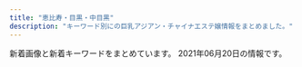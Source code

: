 ```yaml
---
title: "恵比寿・目黒・中目黒"
description: "キーワード別にの巨乳アジアン・チャイナエステ嬢情報をまとめました。"
---
```


新着画像と新着キーワードをまとめています。
2021年06月20日の情報です。

<DmmAffiliateIns />
<KeywordTable
  shops={
    [
    {
        "img_links": [
            "http://www.oasis.esjoho.com/files/001-02.jpg",
            "http://www.oasis.esjoho.com/files/005.jpg",
            "http://www.oasis.esjoho.com/files/001.jpg",
            "http://www.oasis.esjoho.com/img/tel.png",
            "http://www.oasis.esjoho.com/files/002.jpg",
            "http://www.oasis.esjoho.com/img/pickup.jpg",
            "http://www.oasis.esjoho.com/img/goback.jpg",
            "http://www.oasis.esjoho.com/files/005-02.jpg",
            "http://www.oasis.esjoho.com/files/002-02.jpg",
            "http://www.oasis.esjoho.com/files/004-02.jpg",
            "http://www.oasis.esjoho.com/img/btn_side_mobile.jpg",
            "http://www.oasis.esjoho.com/files/004.jpg",
            "http://www.oasis.esjoho.com/img/btn_blog.png",
            "http://www.oasis.esjoho.com/img/ttl_info.png",
            "http://www.oasis.esjoho.com/img/ttl_news.png"
        ],
        "url": "http://www.oasis.esjoho.com/",
        "station": "\u897f\u5c0f\u5c71\u99c5",
        "keywords": {
            "85": 2,
            "87": 4,
            "D": 6,
            "86": 2,
            "C": 14
        },
        "name": "\u7652\u3057\u5bb6"
    },
    {
        "station": "\u4e2d\u76ee\u9ed2\u99c5",
        "keywords": {
            "D": 4,
            "C": 10
        },
        "name": "Lumia\uff5e\u30eb\u30df\u30a2",
        "img_links": [
            "https://lumia.tokyo/images/therapist/th_mio2.jpg",
            "https://lumia.tokyo/images/therapist/th_miyuki.jpg",
            "https://lumia.tokyo/images/slide/main_slide_campaign_sp.jpg",
            "https://lumia.tokyo/images/therapist/th_mio.jpg",
            "https://lumia.tokyo/images/therapist/th_hana.jpg",
            "https://lumia.tokyo/images/slide/new_open_sp.jpg",
            "https://lumia.tokyo/images/therapist/th_rei.jpg",
            "https://lumia.tokyo/images/therapist/th_hina2.jpg",
            "https://lumia.tokyo/images/therapist/th_hina.jpg",
            "https://lumia.tokyo/images/therapist/th_rin.jpg",
            "https://lumia.tokyo/images/therapist/th_miya.jpg"
        ],
        "url": "https://lumia.tokyo/"
    },
    {
        "keywords": {},
        "name": "\u30d0\u30d9\u30eb",
        "station": "JR\u76ee\u9ed2\u99c5\u6771\u53e3",
        "url": "https://meguro-babel.com/",
        "img_links": [
            "https://meguro-babel.com/topics/img/156-1.jpg",
            "https://meguro-babel.com/topics/img/157-1.jpg",
            "https://meguro-babel.com/images/img_1.jpg",
            "https://meguro-babel.com/images/room/photo01.jpg",
            "https://meguro-babel.com/girl/7.jpg",
            "https://meguro-babel.com/girl/9.jpg",
            "https://meguro-babel.com/topics/img/158-1.jpg",
            "https://meguro-babel.com/girl/2.jpg",
            "https://meguro-babel.com/girl/5.jpg",
            "https://meguro-babel.com/topics/img/159-2.jpg",
            "https://meguro-babel.com/girl/8.jpg",
            "https://meguro-babel.com/girl/4.jpg",
            "https://meguro-babel.com/images/qr.jpg",
            "https://meguro-babel.com/images/room/photo02.jpg",
            "https://meguro-babel.com/images/topimg4.jpg",
            "https://meguro-babel.com/images/room/photo04.jpg",
            "https://meguro-babel.com/girl/15.jpg",
            "https://meguro-babel.com/topics/img/145-1.jpg",
            "https://meguro-babel.com/girl/21.jpg",
            "https://meguro-babel.com/images/room/photo03.jpg",
            "https://meguro-babel.com/girl/24.jpg",
            "https://meguro-babel.com/girl/1.jpg"
        ]
    },
    {
        "url": "http://iyashi-kokoro.info/",
        "keywords": {
            "E": 2,
            "C": 7,
            "87": 1,
            "86": 4,
            "D": 8,
            "G": 2,
            "85": 4,
            "88": 3
        },
        "name": "\u307f\u3086\u304d",
        "station": "JR\u76ee\u9ed2\u99c5\u6771\u53e3",
        "img_links": [
            "http://iyashi-kokoro.info/i/img/r2.jpg",
            "http://iyashi-kokoro.info/i/img/st62.jpg",
            "http://iyashi-kokoro.info/i/img/r5.jpg",
            "http://iyashi-kokoro.info/i/img/s1.jpg",
            "http://iyashi-kokoro.info/i/img/r3.jpg",
            "http://iyashi-kokoro.info/img/cam.jpg",
            "http://iyashi-kokoro.info/img/fla.jpg",
            "http://iyashi-kokoro.info/i/img/s2.jpg",
            "http://iyashi-kokoro.info/img/acc2.jpg",
            "http://iyashi-kokoro.info/i/img/st63.jpg",
            "http://iyashi-kokoro.info/i/img/acc2.jpg",
            "http://iyashi-kokoro.info/img/st64.jpg",
            "http://iyashi-kokoro.info/img/s65.jpg",
            "http://iyashi-kokoro.info/i/img/st64.jpg",
            "http://iyashi-kokoro.info/img/acc1.jpg",
            "http://iyashi-kokoro.info/img/acc4.jpg",
            "http://iyashi-kokoro.info/img/st61.jpg",
            "http://iyashi-kokoro.info/img/acc3.jpg",
            "http://iyashi-kokoro.info/img/botton.jpg",
            "http://iyashi-kokoro.info/i/img/acc4.jpg",
            "http://iyashi-kokoro.info/img/s64.jpg",
            "http://iyashi-kokoro.info/img/st63.jpg",
            "http://iyashi-kokoro.info/i/img/r1.jpg",
            "http://iyashi-kokoro.info/img/s62.jpg",
            "http://iyashi-kokoro.info/i/img/st61.jpg",
            "http://iyashi-kokoro.info/img/st62.jpg",
            "http://iyashi-kokoro.info/img/st60.jpg",
            "http://iyashi-kokoro.info/img/mo.png",
            "http://iyashi-kokoro.info/i/img/s4.jpg",
            "http://iyashi-kokoro.info/img/s61.jpg",
            "http://iyashi-kokoro.info/i/img/r4.jpg",
            "http://iyashi-kokoro.info/i/img/acc3.jpg",
            "http://iyashi-kokoro.info/img/st65.jpg",
            "http://iyashi-kokoro.info/img/s60.jpg",
            "http://iyashi-kokoro.info/i/img/st65.jpg",
            "http://iyashi-kokoro.info/i/img/acc1.jpg",
            "http://iyashi-kokoro.info/img/s63.jpg",
            "http://iyashi-kokoro.info/i/img/st60.jpg",
            "http://iyashi-kokoro.info/i/img/s3.jpg",
            "http://iyashi-kokoro.info/i/img/r6.jpg"
        ]
    },
    {
        "url": "http://with-you.tyo.cm",
        "keywords": {
            "C": 29,
            "D": 13
        },
        "img_links": [
            "http://with-you.tyo.cm/photos/sites/6/2019/12/2019121017051599.jpg",
            "http://with-you.tyo.cm/photos/sites/6/2019/06/2019060510455732.jpg",
            "http://with-you.tyo.cm/photos/sites/6/2019/11/2019112916075124.jpg",
            "http://with-you.tyo.cm/photos/sites/6/2020/03/2020032714542799.jpg",
            "http://with-you.tyo.cm/photos/sites/6/2020/03/2020032714573892.jpg",
            "http://with-you.tyo.cm/photos/sites/6/2019/11/2019112517122617.jpg",
            "http://with-you.tyo.cm/photos/sites/6/2019/11/2019110107573374.jpg",
            "http://with-you.tyo.cm/photos/sites/6/2019/11/2019110806175734.jpg",
            "http://with-you.tyo.cm/photos/sites/6/2019/11/2019112916075813.jpg",
            "http://with-you.tyo.cm/images/s_recuit.jpg",
            "http://with-you.tyo.cm/photos/sites/6/2019/02/2019021818395644.jpg",
            "http://with-you.tyo.cm/photos/sites/6/2019/11/2019110108001772.jpg",
            "http://with-you.tyo.cm/photos/sites/6/2019/11/2019110806175615.jpg",
            "http://with-you.tyo.cm/images/s_staff.jpg",
            "http://with-you.tyo.cm/photos/sites/6/2019/10/2019102716505281.jpg",
            "http://with-you.tyo.cm/photos/sites/6/2019/11/2019110606012817.jpg",
            "http://with-you.tyo.cm/photos/sites/6/2019/12/2019121914290210.jpg",
            "http://with-you.tyo.cm/photos/sites/6/2019/11/2019112214503286.jpg",
            "http://with-you.tyo.cm/images/s_pick.jpg",
            "http://with-you.tyo.cm/photos/sites/6/2019/11/2019112517121980.jpg",
            "http://with-you.tyo.cm/photos/sites/6/2019/03/2019030615474648.jpg",
            "http://with-you.tyo.cm/photos/sites/6/2019/10/2019102716505124.jpg",
            "http://with-you.tyo.cm/photos/sites/6/2019/02/2019021816155116.jpg",
            "http://with-you.tyo.cm/photos/sites/6/2020/06/2020061515324852.jpg",
            "http://with-you.tyo.cm/photos/sites/6/2019/11/2019111915264046.jpg",
            "http://with-you.tyo.cm/photos/sites/6/2019/11/2019111915264240.jpg",
            "http://with-you.tyo.cm/images/top.png",
            "http://with-you.tyo.cm/photos/sites/6/2019/11/2019110107572662.jpg",
            "http://with-you.tyo.cm/photos/sites/6/2019/12/2019121914290846.jpg",
            "http://with-you.tyo.cm/photos/sites/6/2021/06/2021061716551137.jpg",
            "http://with-you.tyo.cm/photos/sites/6/2020/06/2020061515330329.jpg",
            "http://with-you.tyo.cm/photos/sites/6/2020/09/2020092511214697.jpg",
            "http://with-you.tyo.cm/photos/sites/6/2019/02/2019021818404723.jpg",
            "http://with-you.tyo.cm/photos/sites/6/2019/11/2019112214502832.jpg",
            "http://with-you.tyo.cm/images/s_news.jpg",
            "http://with-you.tyo.cm/photos/sites/6/2019/11/2019112916080552.jpg",
            "http://with-you.tyo.cm/photos/sites/6/2019/02/2019021816145119.jpg",
            "http://with-you.tyo.cm/photos/sites/6/2019/12/2019121017051597.jpg",
            "http://with-you.tyo.cm/photos/sites/6/2021/04/2021041715082929.jpg"
        ],
        "station": "JR\u76ee\u9ed2\u99c5\u6771\u53e3",
        "name": "With you\u30fb\u30a6\u30a3\u30ba\u30e6\u30fc"
    },
    {
        "keywords": {
            "C": 3,
            "85": 4,
            "86": 8,
            "D": 16,
            "88": 2,
            "E": 1,
            "F": 1,
            "83": 2,
            "84": 1,
            "87": 4
        },
        "img_links": [
            "http://onlyone.tyo.cm/photos/sites/5/2019/07/2019070616424775.jpg",
            "http://onlyone.tyo.cm/photos/sites/5/2020/09/2020092510523723.jpg",
            "http://onlyone.tyo.cm/photos/sites/5/2021/05/2021050615551714.jpg",
            "http://onlyone.tyo.cm/photos/sites/5/2019/11/2019112117013754.jpg",
            "http://onlyone.tyo.cm/images/acc4.jpg",
            "http://onlyone.tyo.cm/photos/sites/5/2020/09/2020092510523998.jpg",
            "http://onlyone.tyo.cm/photos/sites/5/2019/08/2019082610481667.jpg",
            "http://onlyone.tyo.cm/images/acc1.jpg",
            "http://onlyone.tyo.cm/photos/sites/5/2019/01/2019013017371133.jpg",
            "http://onlyone.tyo.cm/images/top.png",
            "http://onlyone.tyo.cm/photos/sites/5/2021/03/2021030316101626.jpg",
            "http://onlyone.tyo.cm/images/new.jpg",
            "http://onlyone.tyo.cm/photos/sites/5/2019/02/2019022310334774.jpg",
            "http://onlyone.tyo.cm/photos/sites/5/2019/05/2019052911352557.jpg",
            "http://onlyone.tyo.cm/photos/sites/5/2018/10/201810181432433.jpg",
            "http://onlyone.tyo.cm/photos/sites/5/2021/06/2021060717212051.jpg",
            "http://onlyone.tyo.cm/photos/sites/5/2021/02/2021022515094363.jpg",
            "http://onlyone.tyo.cm/photos/sites/5/2018/07/2018071709241386.jpg",
            "http://onlyone.tyo.cm/images/acc2.jpg",
            "http://onlyone.tyo.cm/photos/sites/5/2021/02/202102201049167.jpg",
            "http://onlyone.tyo.cm/photos/sites/5/2018/08/2018080308152252.jpg",
            "http://onlyone.tyo.cm/photos/sites/5/2019/11/2019110105152849.jpg",
            "http://onlyone.tyo.cm/photos/sites/5/2017/11/2017112708111797.jpg",
            "http://onlyone.tyo.cm/images/room1.jpg",
            "http://onlyone.tyo.cm/photos/sites/5/2019/01/2019011814353078.jpg",
            "http://onlyone.tyo.cm/photos/sites/5/2018/06/2018062904050630.jpg",
            "http://onlyone.tyo.cm/photos/sites/5/2020/09/2020092617301564.jpg",
            "http://onlyone.tyo.cm/photos/sites/5/2019/06/2019060510384975.jpg",
            "http://onlyone.tyo.cm/photos/sites/5/2020/01/2020011412572423.jpg",
            "http://onlyone.tyo.cm/photos/sites/5/2019/06/2019060510472559.jpg",
            "http://onlyone.tyo.cm/photos/sites/5/2020/05/2020051419324761.jpg",
            "http://onlyone.tyo.cm/photos/sites/5/2020/07/2020070217061815.jpg",
            "http://onlyone.tyo.cm/photos/sites/5/2020/06/2020060815500896.jpg",
            "http://onlyone.tyo.cm/photos/sites/5/2020/01/2020011413501066.jpg",
            "http://onlyone.tyo.cm/photos/sites/5/2019/07/2019070711031982.jpg",
            "http://onlyone.tyo.cm/photos/sites/5/2018/09/2018092710191274.jpg",
            "http://onlyone.tyo.cm/photos/sites/5/2020/01/2020011413500417.jpg",
            "http://onlyone.tyo.cm/photos/sites/5/2019/02/2019022310345266.jpg",
            "http://onlyone.tyo.cm/photos/sites/5/2018/08/2018082407542866.jpg",
            "http://onlyone.tyo.cm/photos/sites/5/2018/03/2018031607430562.jpg",
            "http://onlyone.tyo.cm/photos/sites/5/2021/02/2021022216501749.jpg",
            "http://onlyone.tyo.cm/photos/sites/5/2018/11/2018112110301745.jpg",
            "http://onlyone.tyo.cm/photos/sites/5/2019/12/2019121715483135.jpg",
            "http://onlyone.tyo.cm/images/room3.jpg",
            "http://onlyone.tyo.cm/photos/sites/5/2019/05/2019050915292562.jpg",
            "http://onlyone.tyo.cm/photos/sites/5/2019/03/2019030418403098.jpg",
            "http://onlyone.tyo.cm/photos/sites/5/2021/03/2021030316101022.jpg",
            "http://onlyone.tyo.cm/images/room4.jpg",
            "http://onlyone.tyo.cm/images/s_link.png",
            "http://onlyone.tyo.cm/photos/sites/5/2020/09/2020090210405221.jpg",
            "http://onlyone.tyo.cm/photos/sites/5/2020/03/2020031716151746.jpg",
            "http://onlyone.tyo.cm/images/acc3.jpg",
            "http://onlyone.tyo.cm/images/room2.jpg",
            "http://onlyone.tyo.cm/images/line.jpg",
            "http://onlyone.tyo.cm/photos/sites/5/2020/09/2020092218541894.jpg",
            "http://onlyone.tyo.cm/photos/sites/5/2020/09/2020092510524025.jpg",
            "http://onlyone.tyo.cm/photos/sites/5/2019/12/2019120510353312.jpg",
            "http://onlyone.tyo.cm/images/s_staff.png",
            "http://onlyone.tyo.cm/photos/sites/5/2020/07/2020070215334437.jpg",
            "http://onlyone.tyo.cm/photos/sites/5/2018/11/2018110713255310.jpg",
            "http://onlyone.tyo.cm/photos/sites/5/2021/02/2021021810240848.jpg",
            "http://onlyone.tyo.cm/photos/sites/5/2020/02/2020022610121615.jpg",
            "http://onlyone.tyo.cm/photos/sites/5/2019/07/2019071716092046.jpg",
            "http://onlyone.tyo.cm/photos/sites/5/2019/08/2019080815010066.jpg"
        ],
        "url": "http://onlyone.tyo.cm/",
        "station": "JR\u76ee\u9ed2\u99c5\u897f\u53e3",
        "name": "OnlyOne"
    },
    {
        "img_links": [],
        "url": "https://eminalhealthbeautysalon.amebaownd.com/",
        "station": "JR\u76ee\u9ed2\u99c5\u897f\u53e3",
        "name": "Eminal beauty \u30b5\u30ed\u30f3",
        "keywords": {
            "\u4e73": 2
        }
    },
    {
        "url": "http://www.ourstarts.site/",
        "name": "\u30cb\u30e3\u30fc\u30cb\u30e3\u30fc",
        "img_links": [
            "http://www.ourstarts.site/templets/default/picture/close.png",
            "http://www.ourstarts.site/templets/default/picture/tel_contact.png",
            "http://www.ourstarts.site/uploads/210619/1-210619104J5c3.jpg",
            "http://www.ourstarts.site/uploads/allimg/200729/1-200H9141229.jpg",
            "http://www.ourstarts.site/templets/default/picture/staff.png",
            "http://www.ourstarts.site/templets/default/images/t3.jpg",
            "http://www.ourstarts.site/uploads/allimg/200729/1-200H9141912.jpg",
            "http://www.ourstarts.site/uploads/210619/1-210619104Z4200.jpg",
            "http://www.ourstarts.site/uploads/allimg/200729/1-200H9141213.jpg",
            "http://www.ourstarts.site/templets/default/picture/foot_tel.png",
            "http://www.ourstarts.site/templets/default/picture/timg (1).png",
            "http://www.ourstarts.site/templets/default/picture/newface.png",
            "http://www.ourstarts.site/templets/default/images/t2.jpg",
            "http://www.ourstarts.site/templets/default/picture/news.png",
            "http://www.ourstarts.site/templets/default/picture/right.png",
            "http://www.ourstarts.site/uploads/210619/1-210619104R11a.jpg",
            "http://www.ourstarts.site/uploads/180917/1-1P91G6122J28.jpg",
            "http://www.ourstarts.site/templets/default/picture/right1.png",
            "http://www.ourstarts.site/templets/default/images/t1.jpg",
            "http://www.ourstarts.site/templets/default/picture/head_tell.png"
        ],
        "keywords": {},
        "station": "JR\u6075\u6bd4\u5bff\u99c5\u897f\u53e3"
    },
    {
        "keywords": {
            "C": 7
        },
        "station": "JR\u6075\u6bd4\u5bff\u99c5\u897f\u53e3",
        "name": "\u30c8\u30f3\u30c8\u30f3",
        "img_links": [
            "http://ms-mens.com/img/ttl_staff.png",
            "http://ms-mens.com/staff/aya/01.jpg",
            "http://ms-mens.com/img/ttl_concept.png",
            "http://ms-mens.com/img/access/roaddm.png",
            "http://ms-mens.com/staff/sayuri/01.jpg",
            "http://ms-mens.com/img/mainft.jpg",
            "http://ms-mens.com/pic/topimg2.jpg",
            "http://ms-mens.com/pic/topimg1.jpg",
            "http://ms-mens.com/img/conmsg.png",
            "http://ms-mens.com/img/access/road01.jpg",
            "http://ms-mens.com/pic/head.jpg",
            "http://ms-mens.com/img/access/road02.jpg",
            "http://ms-mens.com/staff/yuri/01.jpg",
            "http://ms-mens.com/img/foot.jpg",
            "http://ms-mens.com/pic/topimg3.jpg",
            "http://ms-mens.com/img/access/road03.jpg"
        ],
        "url": "http://ms-mens.com/"
    },
    {
        "name": "\u3072\u307e\u308f\u308a",
        "keywords": {},
        "img_links": [
            "http://www.himawari-aroma.xyz/images/shop/1.png",
            "http://www.himawari-aroma.xyz/images/shop/4/2.jpg",
            "http://www.himawari-aroma.xyz/images/shop/4/1.jpg",
            "http://www.himawari-aroma.xyz/images/staff/3/ami.png",
            "http://www.himawari-aroma.xyz/images/psd/off.jpg",
            "http://www.himawari-aroma.xyz/images/sys.jpg",
            "http://www.himawari-aroma.xyz/images/staff/3/mayu.png",
            "http://www.himawari-aroma.xyz/images/13.png"
        ],
        "station": "JR\u6075\u6bd4\u5bff\u99c5\u897f\u53e3",
        "url": "http://www.himawari-aroma.xyz/"
    },
    {
        "img_links": [
            "http://kintsuki.este88.com/gals/kaori1.jpg",
            "http://kintsuki.este88.com/gals/yuyu1.jpg",
            "http://kintsuki.este88.com/gals/koyuki1.jpg",
            "http://kintsuki.este88.com/images/ph1.jpg",
            "http://kintsuki.este88.com/gals/rei1.jpg",
            "http://kintsuki.este88.com/gals/kana1.jpg",
            "http://kintsuki.este88.com/gals/momo1.jpg",
            "http://kintsuki.este88.com/gals/kixyoko1.jpg",
            "http://kintsuki.este88.com/gals/rina1.jpg",
            "http://kintsuki.este88.com/images/r02.jpg",
            "http://kintsuki.este88.com/images/r04.jpg",
            "http://kintsuki.este88.com/gals/mika1.jpg",
            "http://kintsuki.este88.com/images/r01.jpg"
        ],
        "station": "JR\u76ee\u9ed2\u99c5\u6771\u53e3",
        "name": "\u91d1\u306e\u6708",
        "url": "http://kintsuki.este88.com/",
        "keywords": {}
    },
    {
        "keywords": {
            "D": 15,
            "82": 1,
            "F": 1,
            "85": 7,
            "86": 7,
            "C": 5,
            "83": 5,
            "E": 2,
            "87": 3
        },
        "img_links": [
            "http://victoria.tyo.cm/photos/sites/13/2019/02/2019022703022355.jpg",
            "http://victoria.tyo.cm/photos/sites/13/2019/01/2019012108071242.jpg",
            "http://victoria.tyo.cm/photos/sites/13/2018/12/2018122701570616.jpg",
            "http://victoria.tyo.cm/photos/sites/13/2019/02/2019021407162693.jpg",
            "http://victoria.tyo.cm/photos/sites/13/2019/12/2019120904521188.jpg",
            "http://victoria.tyo.cm/photos/sites/13/2020/01/2020012005552622.jpg",
            "http://victoria.tyo.cm/photos/sites/13/2019/04/2019041807165826.jpg",
            "http://victoria.tyo.cm/images/top.jpg",
            "http://victoria.tyo.cm/photos/sites/13/2019/01/2019012509534353.jpg",
            "http://victoria.tyo.cm/photos/sites/13/2019/10/2019101403232834.jpg",
            "http://victoria.tyo.cm/photos/sites/13/2019/02/2019021206543056.jpg",
            "http://victoria.tyo.cm/photos/sites/13/2020/01/2020011205500461.jpg",
            "http://victoria.tyo.cm/photos/sites/13/2018/12/2018122701570643.jpg",
            "http://victoria.tyo.cm/photos/sites/13/2019/06/2019061005275095.jpg",
            "http://victoria.tyo.cm/photos/sites/13/2020/03/2020031904101259.jpg",
            "http://victoria.tyo.cm/photos/sites/13/2019/10/2019100904083557.jpg",
            "http://victoria.tyo.cm/photos/sites/13/2020/01/2020012005552181.jpg",
            "http://victoria.tyo.cm/photos/sites/13/2018/12/2018121502493953.jpg",
            "http://victoria.tyo.cm/photos/sites/13/2020/02/2020021307433041.jpg",
            "http://victoria.tyo.cm/photos/sites/13/2019/12/2019120904521737.jpg",
            "http://victoria.tyo.cm/images/news.jpg",
            "http://victoria.tyo.cm/photos/sites/13/2019/01/2019010506293526.jpg",
            "http://victoria.tyo.cm/photos/sites/13/2020/02/202002030340133.jpg",
            "http://victoria.tyo.cm/images/s_staff.png",
            "http://victoria.tyo.cm/photos/sites/13/2018/12/2018121502493814.jpg",
            "http://victoria.tyo.cm/photos/sites/13/2019/12/2019120406433710.jpg",
            "http://victoria.tyo.cm/photos/sites/13/2019/05/201905100639429.jpg",
            "http://victoria.tyo.cm/photos/sites/13/2019/01/2019012509505197.jpg",
            "http://victoria.tyo.cm/photos/sites/13/2019/08/2019080607062415.jpg",
            "http://victoria.tyo.cm/photos/sites/13/2019/07/2019070206503156.jpg",
            "http://victoria.tyo.cm/photos/sites/13/2020/10/2020100803550565.jpg",
            "http://victoria.tyo.cm/photos/sites/13/2019/10/2019100904082968.jpg",
            "http://victoria.tyo.cm/photos/sites/13/2020/02/2020020104570910.jpg",
            "http://victoria.tyo.cm/photos/sites/13/2018/12/2018121502493879.jpg",
            "https://www.a-side.com/ad/koko/include/banner/koko_125x125.png",
            "http://victoria.tyo.cm/photos/sites/13/2021/02/2021021509575615.jpg",
            "http://victoria.tyo.cm/images/mobile.jpg",
            "http://victoria.tyo.cm/photos/sites/13/2019/04/2019040304024424.jpg",
            "http://victoria.tyo.cm/photos/sites/13/2019/01/2019010506292922.jpg",
            "http://victoria.tyo.cm/photos/sites/13/2020/01/2020011104241542.jpg",
            "http://victoria.tyo.cm/photos/sites/13/2018/12/2018121502493847.jpg",
            "http://victoria.tyo.cm/images/pick.jpg",
            "http://victoria.tyo.cm/photos/sites/13/2019/01/2019011103510521.jpg",
            "http://victoria.tyo.cm/images/face.jpg",
            "http://victoria.tyo.cm/photos/sites/13/2018/12/2018122904411765.jpg",
            "http://victoria.tyo.cm/photos/sites/13/2019/12/2019120106181894.jpg",
            "http://victoria.tyo.cm/photos/sites/13/2018/12/2018122904422525.jpg"
        ],
        "name": "Victoria\u30fb\u30d3\u30af\u30c8\u30ea\u30a2",
        "station": "JR\u76ee\u9ed2\u99c5\u6771\u53e3",
        "url": "http://victoria.tyo.cm/"
    },
    {
        "station": "JR\u6075\u6bd4\u5bff\u897f\u53e3",
        "keywords": {
            "86": 1,
            "E": 1,
            "C": 1
        },
        "img_links": [
            "http://sakuram.jpest.net/images/sp_tit_staff.jpg",
            "http://sakuram.jpest.net/images/tit_new.jpg",
            "http://sakuram.jpest.net/images/sp_tit_new.jpg",
            "http://sakuram.jpest.net/images/c2.jpg",
            "http://sakuram.jpest.net/images/c9.jpg",
            "http://sakuramadmin.jpest.net/uploads//2021060403001280.jpg",
            "http://sakuramadmin.jpest.net/uploads//2021051616285979-e1621182557998.jpeg",
            "http://sakuram.jpest.net/images/c3.jpg",
            "http://sakuram.jpest.net/images/g0.jpg",
            "http://sakuramadmin.jpest.net/uploads//2021051906122737-scaled-e1621404764474.jpeg",
            "http://sakuram.jpest.net/images/tit_staff.jpg",
            "http://sakuram.jpest.net/images/sp_tit_massage.jpg",
            "http://sakuram.jpest.net/images/c5.jpg",
            "http://sakuram.jpest.net/images/c1.jpg",
            "http://sakuram.jpest.net/images/tel.png",
            "http://sakuram.jpest.net/images/sp_tit_pro.jpg",
            "http://sakuram.jpest.net/images/sp_tit_pick.jpg",
            "http://sakuramadmin.jpest.net/uploads//202106100529247.jpg",
            "http://sakuram.jpest.net/images/c8.jpg",
            "http://sakuramadmin.jpest.net/uploads//2021031911072093-e1616152076234.jpeg",
            "http://sakuramadmin.jpest.net/uploads//2021031911082377-e1616152110616.jpeg",
            "http://sakuram.jpest.net/images/c6.jpg",
            "http://sakuram.jpest.net/images/c7.jpg",
            "http://sakuram.jpest.net/images/tit_sch.jpg",
            "http://sakuram.jpest.net/images/top.jpg",
            "http://sakuram.jpest.net/images/tit_massage.jpg",
            "http://sakuramadmin.jpest.net/uploads//2021050608205136-e1620289297840.jpeg",
            "http://sakuram.jpest.net/images/c4.jpg",
            "http://sakuram.jpest.net/images/acc.jpg",
            "http://sakuramadmin.jpest.net/uploads//2021051616283953-e1621182530874.jpeg",
            "http://sakuram.jpest.net/images/tit_pro.jpg"
        ],
        "url": "http://sakuram.jpest.net/",
        "name": "\u685c\u6e80\u958b"
    },
    {
        "url": "http://nakamegurofun.com/",
        "name": "Flower \uff5e\u30d5\u30e9\u30ef\u30fc\uff5e",
        "img_links": [
            "http://nakamegurofun.com/files/0030964.jpg",
            "http://nakamegurofun.com/images/s3.jpg",
            "http://nakamegurofun.com/files/0064f22.jpg",
            "http://nakamegurofun.com/files/0060964.jpg",
            "http://nakamegurofun.com/files/0054f22.jpg",
            "http://nakamegurofun.com/images/shop/shop02.jpg",
            "http://nakamegurofun.com/files/005-030964.jpg",
            "http://nakamegurofun.com/files/003-030964.jpg",
            "http://nakamegurofun.com/files/0070964.jpg",
            "http://nakamegurofun.com/files/0024f22.jpg",
            "http://nakamegurofun.com/images/s5.jpg",
            "http://nakamegurofun.com/images/s1.jpg",
            "http://nakamegurofun.com/files/007-020964.jpg",
            "http://nakamegurofun.com/files/0034f22.jpg",
            "http://nakamegurofun.com/files/007fa9d.jpg",
            "http://nakamegurofun.com/files/0020964.jpg",
            "http://nakamegurofun.com/files/003-020964.jpg",
            "http://nakamegurofun.com/files/002-030964.jpg",
            "http://nakamegurofun.com/files/007-030964.jpg",
            "http://nakamegurofun.com/files/003fa9d.jpg",
            "http://nakamegurofun.com/images/xian.png",
            "http://nakamegurofun.com/images/s2.jpg",
            "http://nakamegurofun.com/images/s4.jpg",
            "http://nakamegurofun.com/images/zi_staff.png",
            "http://nakamegurofun.com/files/0050964.jpg",
            "http://nakamegurofun.com/files/0080964.jpg",
            "http://nakamegurofun.com/images/shop/shop03.jpg",
            "http://nakamegurofun.com/files/002fa9d.jpg",
            "http://nakamegurofun.com/images/shop/shop04.jpg",
            "http://nakamegurofun.com/images/main_bottom.png",
            "http://nakamegurofun.com/files/005-020964.jpg",
            "http://nakamegurofun.com/images/shop/shop01.jpg",
            "http://nakamegurofun.com/files/006-020964.jpg",
            "http://nakamegurofun.com/images/zi_massage.png",
            "http://nakamegurofun.com/files/005fa9d.jpg",
            "http://nakamegurofun.com/images/tel.png",
            "http://nakamegurofun.com/images/main_top.png",
            "http://nakamegurofun.com/images/service91a6.png",
            "http://nakamegurofun.com/files/008fa9d.jpg",
            "http://nakamegurofun.com/files/006-030964.jpg",
            "http://nakamegurofun.com/files/002-020964.jpg",
            "http://nakamegurofun.com/files/0084f22.jpg",
            "http://nakamegurofun.com/files/0074f22.jpg",
            "http://nakamegurofun.com/files/006fa9d.jpg",
            "http://nakamegurofun.com/files/008-020964.jpg",
            "http://nakamegurofun.com/files/008-030964.jpg",
            "http://nakamegurofun.com/images/infotiao1.jpg"
        ],
        "keywords": {
            "D": 5,
            "85": 1,
            "88": 1,
            "C": 1,
            "87": 4
        },
        "station": "\u4e2d\u76ee\u9ed2\u99c5\u897f\u53e3"
    },
    {
        "keywords": {
            "D": 4,
            "86": 3,
            "C": 11,
            "85": 1
        },
        "img_links": [
            "http://angel.jpn.cm/images/room2.jpg",
            "http://angel.jpn.cm/images/girl-z2.jpg",
            "http://cdn.dino-es.com/images/logo/150x40DinoEs.png",
            "http://angel.jpn.cm/photos/sites/3/2020/06/2020061515170635.jpg",
            "http://angel.jpn.cm/images/room4.jpg",
            "http://angel.jpn.cm/images/s_news.png",
            "http://angel.jpn.cm/images/s_pick.png",
            "http://angel.jpn.cm/images/room3.jpg",
            "http://angel.jpn.cm/images/room1.jpg",
            "http://angel.jpn.cm/photos/sites/3/2019/11/201911181407260.jpg",
            "http://angel.jpn.cm/images/top01.jpg",
            "http://angel.jpn.cm/images/s_link.png",
            "http://angel.jpn.cm/images/room5.jpg",
            "http://angel.jpn.cm/images/mobile.jpg",
            "http://angel.jpn.cm/images/nbj3.jpg",
            "http://angel.jpn.cm/photos/sites/3/2021/02/2021022516024747.jpg",
            "http://angel.jpn.cm/photos/sites/3/2019/07/2019071213431954.jpg",
            "http://angel.jpn.cm/photos/sites/3/2019/12/2019122718552430.jpg",
            "http://angel.jpn.cm/photos/sites/3/2021/02/2021021714005240.jpg",
            "http://angel.jpn.cm/photos/sites/3/2019/12/2019122718552333.jpg",
            "http://angel.jpn.cm/images/info.jpg",
            "http://angel.jpn.cm/images/room6.jpg",
            "http://angel.jpn.cm/photos/sites/3/2019/07/2019071016030711.jpg",
            "http://angel.jpn.cm/photos/sites/3/2019/12/2019122718552413.jpg",
            "http://angel.jpn.cm/images/s_staff.png",
            "http://angel.jpn.cm/photos/sites/3/2020/09/2020092511154515.jpg",
            "http://angel.jpn.cm/photos/sites/3/2019/10/2019100910242499.jpg",
            "http://angel.jpn.cm/images/s_mobile.png",
            "http://angel.jpn.cm/images/girl-z1.jpg",
            "http://angel.jpn.cm/images/room7.jpg",
            "http://angel.jpn.cm/images/top02.jpg"
        ],
        "name": "Angel-\u30a8\u30f3\u30b8\u30a7\u30eb-",
        "station": "JR\u76ee\u9ed2\u99c5\u6771\u53e3",
        "url": "http://angel.jpn.cm/"
    }
]
}
/>
<DmmAffiliateScript />

